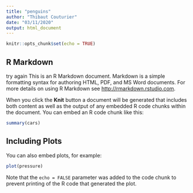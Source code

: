 ```yaml
---
title: "penguins"
author: "Thibaut Couturier"
date: "03/11/2020"
output: html_document
---
```


```r
knitr::opts_chunk$set(echo = TRUE)
```

## R Markdown
try again 
This is an R Markdown document. Markdown is a simple formatting syntax for authoring HTML, PDF, and MS Word documents. For more details on using R Markdown see <http://rmarkdown.rstudio.com>.

When you click the **Knit** button a document will be generated that includes both content as well as the output of any embedded R code chunks within the document. You can embed an R code chunk like this:

```r
summary(cars)
```

## Including Plots

You can also embed plots, for example:

```r
plot(pressure)
```

Note that the `echo = FALSE` parameter was added to the code chunk to prevent printing of the R code that generated the plot.

